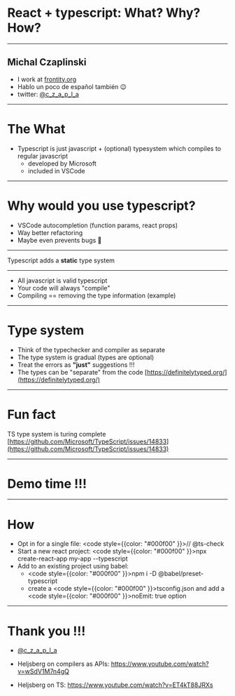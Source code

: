
# React + typescript: What? Why? How?

---

## Michal Czaplinski

- I work at [frontity.org](https://frontity.org)
- Hablo un poco de español también 😉
- twitter: [@c_z_a_p_l_a](https://twitter.com/c_z_a_p_l_a)

---

# The What

- Typescript is just javascript + (optional) typesystem which compiles to regular javascript
  - developed by Microsoft
  - included in VSCode

---

# Why would you use typescript?

- VSCode autocompletion (function params, react props)
- Way better refactoring
- Maybe even prevents bugs 🤪

---

Typescript adds a **static** type system

---

- All javascript is valid typescript
- Your code will always "compile"
- Compiling == removing the type information (example)

---

# Type system

- Think of the typechecker and compiler as separate
- The type system is gradual (types are optional)
- Treat the errors as **"just"** suggestions !!!
- The types can be "separate" from the code [https://definitelytyped.org/](https://definitelytyped.org/)

---

# Fun fact

TS type system is turing complete [https://github.com/Microsoft/TypeScript/issues/14833](https://github.com/Microsoft/TypeScript/issues/14833)

---

# Demo time !!!

---

# How

- Opt in for a single file: <code style={{color: "#000f00" }}>// @ts-check</code>
- Start a new react project: <code style={{color: "#000f00" }}>npx create-react-app my-app --typescript</code>
- Add to an existing project using babel:
  - <code style={{color: "#000f00" }}>npm i -D @babel/preset-typescript</code>
  - create a <code style={{color: "#000f00" }}>tsconfig.json</code> and add a <code style={{color: "#000f00" }}>noEmit: true</code> option

---

# Thank you !!!

- [@c_z_a_p_l_a](https://twitter.com/c_z_a_p_l_a)

- Heljsberg on compilers as APIs:
  https://www.youtube.com/watch?v=wSdV1M7n4gQ
- Heljsberg on TS:
  https://www.youtube.com/watch?v=ET4kT88JRXs
